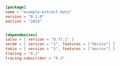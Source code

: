 ```toml  title="extract-data/Cargo.toml"
[package]
name = "example-extract-data"
version = "0.1.0"
edition = "2024"


[dependencies]
salvo = { version = "0.77.1" }
serde = { version = "1", features = ["derive"] }
tokio = { version = "1", features = ["macros"] }
tracing = "0.1"
tracing-subscriber = "0.3"

```
